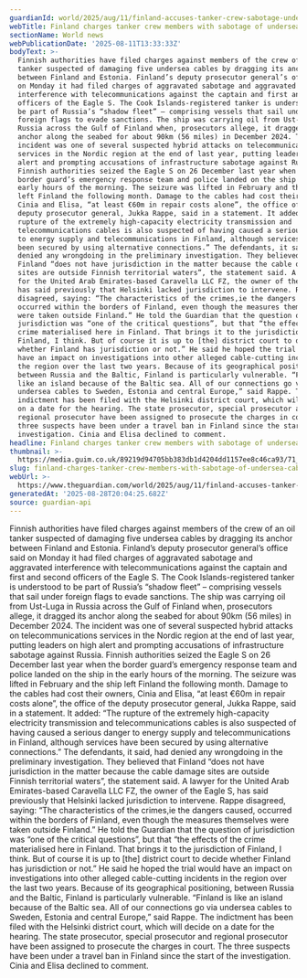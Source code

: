 ```yaml
---
guardianId: world/2025/aug/11/finland-accuses-tanker-crew-sabotage-undersea-cables-anchor
webTitle: Finland charges tanker crew members with sabotage of undersea cables
sectionName: World news
webPublicationDate: '2025-08-11T13:33:33Z'
bodyText: >-
  Finnish authorities have filed charges against members of the crew of an oil
  tanker suspected of damaging five undersea cables by dragging its anchor
  between Finland and Estonia. Finland’s deputy prosecutor general’s office said
  on Monday it had filed charges of aggravated sabotage and aggravated
  interference with telecommunications against the captain and first and second
  officers of the Eagle S. The Cook Islands-registered tanker is understood to
  be part of Russia’s “shadow fleet” – comprising vessels that sail under
  foreign flags to evade sanctions. The ship was carrying oil from Ust-Luga in
  Russia across the Gulf of Finland when, prosecutors allege, it dragged its
  anchor along the seabed for about 90km (56 miles) in December 2024. The
  incident was one of several suspected hybrid attacks on telecommunications
  services in the Nordic region at the end of last year, putting leaders on high
  alert and prompting accusations of infrastructure sabotage against Russia.
  Finnish authorities seized the Eagle S on 26 December last year when the
  border guard’s emergency response team and police landed on the ship in the
  early hours of the morning. The seizure was lifted in February and the ship
  left Finland the following month. Damage to the cables had cost their owners,
  Cinia and Elisa, “at least €60m in repair costs alone”, the office of the
  deputy prosecutor general, Jukka Rappe, said in a statement. It added: “The
  rupture of the extremely high-capacity electricity transmission and
  telecommunications cables is also suspected of having caused a serious danger
  to energy supply and telecommunications in Finland, although services have
  been secured by using alternative connections.” The defendants, it said, had
  denied any wrongdoing in the preliminary investigation. They believed that
  Finland “does not have jurisdiction in the matter because the cable damage
  sites are outside Finnish territorial waters”, the statement said. A lawyer
  for the United Arab Emirates-based Caravella LLC FZ, the owner of the Eagle S,
  has said previously that Helsinki lacked jurisdiction to intervene. Rappe
  disagreed, saying: “The characteristics of the crimes,ie the dangers caused,
  occurred within the borders of Finland, even though the measures themselves
  were taken outside Finland.” He told the Guardian that the question of
  jurisdiction was “one of the critical questions”, but that “the effects of the
  crime materialised here in Finland. That brings it to the jurisdiction of
  Finland, I think. But of course it is up to [the] district court to decide
  whether Finland has jurisdiction or not.” He said he hoped the trial would
  have an impact on investigations into other alleged cable-cutting incidents in
  the region over the last two years. Because of its geographical positioning,
  between Russia and the Baltic, Finland is particularly vulnerable. “Finland is
  like an island because of the Baltic sea. All of our connections go via
  undersea cables to Sweden, Estonia and central Europe,” said Rappe. The
  indictment has been filed with the Helsinki district court, which will decide
  on a date for the hearing. The state prosecutor, special prosecutor and
  regional prosecutor have been assigned to prosecute the charges in court. The
  three suspects have been under a travel ban in Finland since the start of the
  investigation. Cinia and Elisa declined to comment.
headline: Finland charges tanker crew members with sabotage of undersea cables
thumbnail: >-
  https://media.guim.co.uk/89219d94705bb383db1d4204dd1157ee8c46ca93/71_0_1600_1280/500.jpg
slug: finland-charges-tanker-crew-members-with-sabotage-of-undersea-cables
webUrl: >-
  https://www.theguardian.com/world/2025/aug/11/finland-accuses-tanker-crew-sabotage-undersea-cables-anchor
generatedAt: '2025-08-28T20:04:25.682Z'
source: guardian-api
---
```

Finnish authorities have filed charges against members of the crew of an oil tanker suspected of damaging five undersea cables by dragging its anchor between Finland and Estonia. Finland’s deputy prosecutor general’s office said on Monday it had filed charges of aggravated sabotage and aggravated interference with telecommunications against the captain and first and second officers of the Eagle S. The Cook Islands-registered tanker is understood to be part of Russia’s “shadow fleet” – comprising vessels that sail under foreign flags to evade sanctions. The ship was carrying oil from Ust-Luga in Russia across the Gulf of Finland when, prosecutors allege, it dragged its anchor along the seabed for about 90km (56 miles) in December 2024. The incident was one of several suspected hybrid attacks on telecommunications services in the Nordic region at the end of last year, putting leaders on high alert and prompting accusations of infrastructure sabotage against Russia. Finnish authorities seized the Eagle S on 26 December last year when the border guard’s emergency response team and police landed on the ship in the early hours of the morning. The seizure was lifted in February and the ship left Finland the following month. Damage to the cables had cost their owners, Cinia and Elisa, “at least €60m in repair costs alone”, the office of the deputy prosecutor general, Jukka Rappe, said in a statement. It added: “The rupture of the extremely high-capacity electricity transmission and telecommunications cables is also suspected of having caused a serious danger to energy supply and telecommunications in Finland, although services have been secured by using alternative connections.” The defendants, it said, had denied any wrongdoing in the preliminary investigation. They believed that Finland “does not have jurisdiction in the matter because the cable damage sites are outside Finnish territorial waters”, the statement said. A lawyer for the United Arab Emirates-based Caravella LLC FZ, the owner of the Eagle S, has said previously that Helsinki lacked jurisdiction to intervene. Rappe disagreed, saying: “The characteristics of the crimes,ie the dangers caused, occurred within the borders of Finland, even though the measures themselves were taken outside Finland.” He told the Guardian that the question of jurisdiction was “one of the critical questions”, but that “the effects of the crime materialised here in Finland. That brings it to the jurisdiction of Finland, I think. But of course it is up to [the] district court to decide whether Finland has jurisdiction or not.” He said he hoped the trial would have an impact on investigations into other alleged cable-cutting incidents in the region over the last two years. Because of its geographical positioning, between Russia and the Baltic, Finland is particularly vulnerable. “Finland is like an island because of the Baltic sea. All of our connections go via undersea cables to Sweden, Estonia and central Europe,” said Rappe. The indictment has been filed with the Helsinki district court, which will decide on a date for the hearing. The state prosecutor, special prosecutor and regional prosecutor have been assigned to prosecute the charges in court. The three suspects have been under a travel ban in Finland since the start of the investigation. Cinia and Elisa declined to comment.
